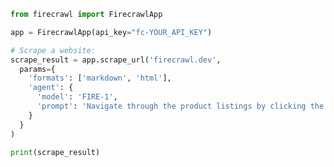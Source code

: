 ```python Python
from firecrawl import FirecrawlApp

app = FirecrawlApp(api_key="fc-YOUR_API_KEY")

# Scrape a website:
scrape_result = app.scrape_url('firecrawl.dev',
  params={
    'formats': ['markdown', 'html'],
    'agent': {
      'model': 'FIRE-1',
      'prompt': 'Navigate through the product listings by clicking the \'Next Page\' button until disabled. Scrape each page.'
    }
  }
)

print(scrape_result)
```
